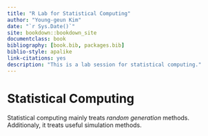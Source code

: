 ```yaml
--- 
title: "R Lab for Statistical Computing"
author: "Young-geun Kim"
date: "`r Sys.Date()`"
site: bookdown::bookdown_site
documentclass: book
bibliography: [book.bib, packages.bib]
biblio-style: apalike
link-citations: yes
description: "This is a lab session for statistical computing."
---
```


# Statistical Computing

Statistical computing mainly treats *random generation* methods. Additionaly, it treats useful simulation methods.
